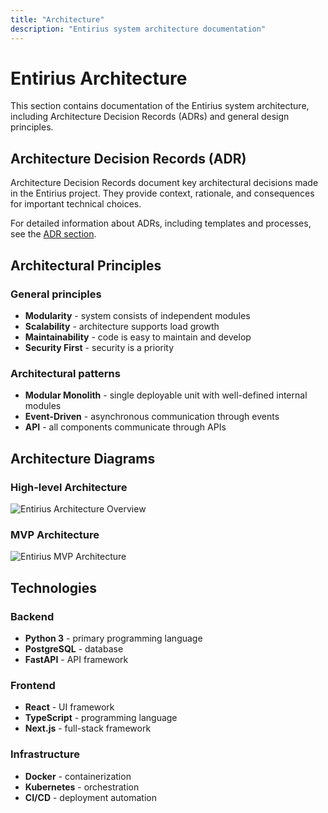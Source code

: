 ```yaml
---
title: "Architecture"
description: "Entirius system architecture documentation"
---
```


# Entirius Architecture

This section contains documentation of the Entirius system architecture, including Architecture Decision Records (ADRs) and general design principles.

## Architecture Decision Records (ADR)

Architecture Decision Records document key architectural decisions made in the Entirius project. They provide context, rationale, and consequences for important technical choices.

For detailed information about ADRs, including templates and processes, see the [ADR section](/development/architecture/adr).

## Architectural Principles

### General principles
- **Modularity** - system consists of independent modules
- **Scalability** - architecture supports load growth
- **Maintainability** - code is easy to maintain and develop
- **Security First** - security is a priority

### Architectural patterns
- **Modular Monolith** - single deployable unit with well-defined internal modules
- **Event-Driven** - asynchronous communication through events
- **API** - all components communicate through APIs

## Architecture Diagrams

### High-level Architecture
![Entirius Architecture Overview](/images/entirius-base-big-picture.drawio.svg)

### MVP Architecture
![Entirius MVP Architecture](/images/entirius-base-MVP.drawio.svg)

## Technologies

### Backend
- **Python 3** - primary programming language
- **PostgreSQL** - database
- **FastAPI** - API framework

### Frontend
- **React** - UI framework
- **TypeScript** - programming language
- **Next.js** - full-stack framework

### Infrastructure
- **Docker** - containerization
- **Kubernetes** - orchestration
- **CI/CD** - deployment automation
